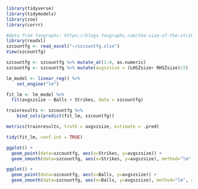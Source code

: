 ```{r}
library(tidyverse)
library(tidymodels)
library(zoo)
library(corrr)
```

```{r}
#data from fangraphs: https://blogs.fangraphs.com/the-size-of-the-strike-zone-by-count/
library(readxl)
szcountfg <- read_excel("~/szcountfg.xlsx")
View(szcountfg)
```

```{r}
szcountfg <- szcountfg %>% mutate_at(1:4, as.numeric)
szcountfg <- szcountfg %>% mutate(avgszsize = (LHSZsize+ RHSZsize)/2)
```


```{r}
lm_model <- linear_reg() %>%
    set_engine("lm")

fit_lm <- lm_model %>%
  fit(avgszsize ~ Balls + Strikes, data = szcountfg)

trainresults <- szcountfg %>%
    bind_cols(predict(fit_lm, szcountfg))

metrics(trainresults, truth = avgszsize, estimate = .pred)
```

```{r}
tidy(fit_lm, conf.int = TRUE)
```


```{r}
ggplot() + 
  geom_point(data=szcountfg, aes(x=Strikes, y=avgszsize)) + 
  geom_smooth(data=szcountfg, aes(x=Strikes, y=avgszsize), method="lm", se=FALSE)
```

```{r}
ggplot() + 
  geom_point(data=szcountfg, aes(x=Balls, y=avgszsize)) + 
  geom_smooth(data=szcountfg, aes(x=Balls, y=avgszsize), method="lm", se=FALSE)
```
